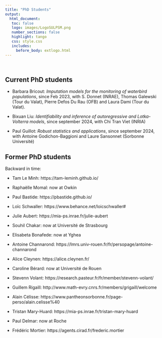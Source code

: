 ```yaml
---
title: "PhD Students"
output: 
  html_document:
   toc: false
   logo: images/LogoSULPSM.png
   number_sections: false
   highlight: tango
   css: style.css
   includes:
     before_body: extlogo.html
---
```


<br>

## Current PhD students

- Barbara Bricout: *Imputation models for the monitoring of waterbird populations*, since Feb 2023, with S. Donnet (INRAE), Thomas Galewski (Tour du Valat), Pierre Defos Du Rau (OFB) and Laura Dami (Tour du Valat).

- Bixuan Liu: *Identifiability and inference of autoregressive and Lotka-Volterra models*, since september 2024, with Chi Tran Viet (INRIA)

- Paul Guillot: *Robust statistics and applications*, since september 2024, with Antoine Godichon-Baggioni and Laure Sansonnet (Sorbonne Université)

## Former PhD students

Backward in time:

- Tam Le Minh: https://tam-leminh.github.io/

- Raphaëlle Momal: now at Owkin

- Paul Bastide: https://pbastide.github.io/

- Loïc Schwaller: https://www.behance.net/loicschwaller#

- Julie Aubert: https://mia-ps.inrae.fr/julie-aubert

- Souhil Chakar: now at Université de Strasbourg

- Elisabeta Bonafede: now at Yghea

- Antoine Channarond: https://lmrs.univ-rouen.fr/fr/persopage/antoine-channarond

- Alice Cleynen: https://alice.cleynen.fr/

- Caroline Bérard: now at Université de Rouen

- Stevenn Volant: https://research.pasteur.fr/fr/member/stevenn-volant/

- Guillem Rigaill: http://www.math-evry.cnrs.fr/members/grigaill/welcome

- Alain Célisse: https://www.pantheonsorbonne.fr/page-perso/alain.celisse%40

- Tristan Mary-Huard: https://mia-ps.inrae.fr/tristan-mary-huard

- Paul Delmar: now at Roche

- Frédéric Mortier: https://agents.cirad.fr/frederic.mortier
